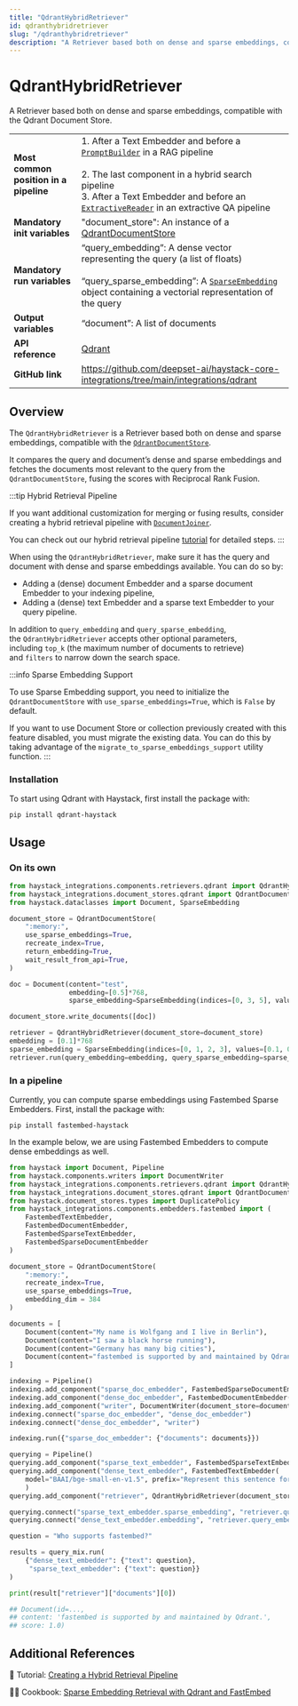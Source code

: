 ```yaml
---
title: "QdrantHybridRetriever"
id: qdranthybridretriever
slug: "/qdranthybridretriever"
description: "A Retriever based both on dense and sparse embeddings, compatible with the Qdrant Document Store."
---
```


# QdrantHybridRetriever

A Retriever based both on dense and sparse embeddings, compatible with the Qdrant Document Store.

|  |  |
| --- | --- |
| **Most common position in a pipeline** | 1\. After a Text Embedder and before a [`PromptBuilder`](../builders/promptbuilder.mdx)  in a RAG pipeline  <br /> <br />2. The last component in a hybrid search pipeline  <br />   3. After a Text Embedder and before an [`ExtractiveReader`](../readers/extractivereader.mdx)  in an extractive QA pipeline |
| **Mandatory init variables** | "document_store": An instance of a [QdrantDocumentStore](../../document-stores/qdrant-document-store.mdx) |
| **Mandatory run variables** | “query_embedding”: A dense vector representing the query (a list of floats)  <br /> <br />“query_sparse_embedding”: A [`SparseEmbedding`](../../concepts/data-classes.mdx#sparseembedding)  object containing a vectorial representation of the query |
| **Output variables** | “document”: A list of documents |
| **API reference** | [Qdrant](/reference/integrations-qdrant) |
| **GitHub link** | https://github.com/deepset-ai/haystack-core-integrations/tree/main/integrations/qdrant |

## Overview

The `QdrantHybridRetriever` is a Retriever based both on dense and sparse embeddings, compatible with the [`QdrantDocumentStore`](../../document-stores/qdrant-document-store.mdx).

It compares the query and document’s dense and sparse embeddings and fetches the documents most relevant to the query from the `QdrantDocumentStore`, fusing the scores with Reciprocal Rank Fusion.

:::tip
Hybrid Retrieval Pipeline

If you want additional customization for merging or fusing results, consider creating a hybrid retrieval pipeline with [`DocumentJoiner`](../joiners/documentjoiner.mdx).

You can check out our hybrid retrieval pipeline [tutorial](https://haystack.deepset.ai/tutorials/33_hybrid_retrieval) for detailed steps.
:::

When using the `QdrantHybridRetriever`, make sure it has the query and document with dense and sparse embeddings available. You can do so by:

- Adding a (dense) document Embedder and a sparse document Embedder to your indexing pipeline,
- Adding a (dense) text Embedder and a sparse text Embedder to your query pipeline.

In addition to `query_embedding` and `query_sparse_embedding`, the `QdrantHybridRetriever` accepts other optional parameters, including `top_k` (the maximum number of documents to retrieve) and `filters` to narrow down the search space.

:::info
Sparse Embedding Support

To use Sparse Embedding support, you need to initialize the `QdrantDocumentStore` with `use_sparse_embeddings=True`, which is `False` by default.

If you want to use Document Store or collection previously created with this feature disabled, you must migrate the existing data. You can do this by taking advantage of the `migrate_to_sparse_embeddings_support` utility function.
:::

### Installation

To start using Qdrant with Haystack, first install the package with:

```shell
pip install qdrant-haystack
```

## Usage

### On its own

```python
from haystack_integrations.components.retrievers.qdrant import QdrantHybridRetriever
from haystack_integrations.document_stores.qdrant import QdrantDocumentStore
from haystack.dataclasses import Document, SparseEmbedding

document_store = QdrantDocumentStore(
    ":memory:",
    use_sparse_embeddings=True,
    recreate_index=True,
    return_embedding=True,
    wait_result_from_api=True,
)

doc = Document(content="test",
               embedding=[0.5]*768,
               sparse_embedding=SparseEmbedding(indices=[0, 3, 5], values=[0.1, 0.5, 0.12]))

document_store.write_documents([doc])

retriever = QdrantHybridRetriever(document_store=document_store)
embedding = [0.1]*768
sparse_embedding = SparseEmbedding(indices=[0, 1, 2, 3], values=[0.1, 0.8, 0.05, 0.33])
retriever.run(query_embedding=embedding, query_sparse_embedding=sparse_embedding)
```

### In a pipeline

Currently, you can compute sparse embeddings using Fastembed Sparse Embedders.
First, install the package with:

```shell
pip install fastembed-haystack
```

In the example below, we are using Fastembed Embedders to compute dense embeddings as well.

```python
from haystack import Document, Pipeline
from haystack.components.writers import DocumentWriter
from haystack_integrations.components.retrievers.qdrant import QdrantHybridRetriever
from haystack_integrations.document_stores.qdrant import QdrantDocumentStore
from haystack.document_stores.types import DuplicatePolicy
from haystack_integrations.components.embedders.fastembed import (
	FastembedTextEmbedder,
	FastembedDocumentEmbedder,
	FastembedSparseTextEmbedder,
	FastembedSparseDocumentEmbedder
)

document_store = QdrantDocumentStore(
    ":memory:",
    recreate_index=True,
    use_sparse_embeddings=True,
    embedding_dim = 384
)

documents = [
    Document(content="My name is Wolfgang and I live in Berlin"),
    Document(content="I saw a black horse running"),
    Document(content="Germany has many big cities"),
    Document(content="fastembed is supported by and maintained by Qdrant."),
]

indexing = Pipeline()
indexing.add_component("sparse_doc_embedder", FastembedSparseDocumentEmbedder(model="prithvida/Splade_PP_en_v1"))
indexing.add_component("dense_doc_embedder", FastembedDocumentEmbedder(model="BAAI/bge-small-en-v1.5"))
indexing.add_component("writer", DocumentWriter(document_store=document_store, policy=DuplicatePolicy.OVERWRITE))
indexing.connect("sparse_doc_embedder", "dense_doc_embedder")
indexing.connect("dense_doc_embedder", "writer")

indexing.run({"sparse_doc_embedder": {"documents": documents}})

querying = Pipeline()
querying.add_component("sparse_text_embedder", FastembedSparseTextEmbedder(model="prithvida/Splade_PP_en_v1"))
querying.add_component("dense_text_embedder", FastembedTextEmbedder(
	model="BAAI/bge-small-en-v1.5", prefix="Represent this sentence for searching relevant passages: ")
	)
querying.add_component("retriever", QdrantHybridRetriever(document_store=document_store))

querying.connect("sparse_text_embedder.sparse_embedding", "retriever.query_sparse_embedding")
querying.connect("dense_text_embedder.embedding", "retriever.query_embedding")

question = "Who supports fastembed?"

results = query_mix.run(
    {"dense_text_embedder": {"text": question},
     "sparse_text_embedder": {"text": question}}
)

print(result["retriever"]["documents"][0])

## Document(id=...,
## content: 'fastembed is supported by and maintained by Qdrant.',
## score: 1.0)
```

## Additional References

:notebook: Tutorial: [Creating a Hybrid Retrieval Pipeline](https://haystack.deepset.ai/tutorials/33_hybrid_retrieval)

:cook: Cookbook: [Sparse Embedding Retrieval with Qdrant and FastEmbed](https://haystack.deepset.ai/cookbook/sparse_embedding_retrieval)
